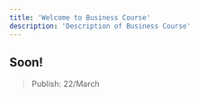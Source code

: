 ---
title: 'Welcome to Business Course'
description: 'Description of Business Course'
---

## Soon!

> Publish: 22/March


